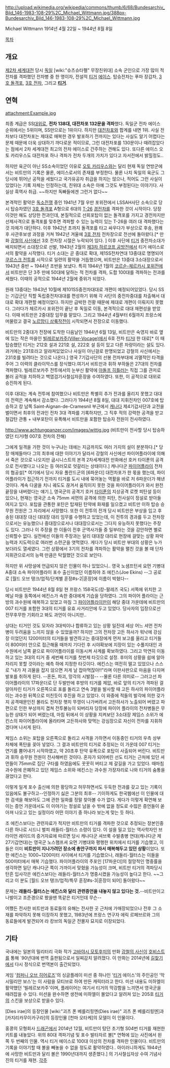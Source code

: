 http://upload.wikimedia.org/wikipedia/commons/thumb/6/68/Bundesarchiv_Bild_146-1983-108-29%2C_Michael_Wittmann.jpg/388px-Bundesarchiv_Bild_146-1983-108-29%2C_Michael_Wittmann.jpg

Michael Wittmann
1914년 4월 22일 ~ 1944년 8월 8일

[[목차]]
== 개요 ==
[[제2차 세계대전]] 당시 [[독일]] [wiki:"슈츠슈타펠" 무장친위대] 소속 군인으로 가장 많이 적 전차를 격파했던 전차병 중 한 명이자, 전설적 [[티거]] [[에이스]].
탑승전차는 푸마 장갑차, [[3호 돌격포]], [[3호 전차]], 그리고 '''[[티거]]'''.

== 연혁 ==
attachment:Example.jpg

최종 계급은 SS[[대위]]로, '''전차 138대, 대전차포 132문을 격파'''했다. 독일군 전차 에이스 순위에서는 5위이며, SS만으로는 1위이다. 하지만 [[대전차포]]와 합계를 내면 1위. 사실 전차보다 대전차포는 제대로 매복한 경우 발포하기 전까지는 있다는 사실도 알기 어렵다는 문제 때문에 더욱 상대하기 까다로운 적이므로, 그런 대전차포를 130문이나 때려잡았다는 점에서 2차 세계대전 최고의 전차 에이스로 간주하는 견해도 있다. 또다른 에이스 오토 카리우스도 대전차포 하나 격파가 전차 두개의 가치가 있다고 자서전에서 밝힐정도..

하지만 육군이 아닌 SS소속이었던 이유로 [[오토 카리우스]]와는 달리 현재 독일 연방군에서는 비트만의 기록은 물론, 에이스로서의 존재를 부정한다. 물론 나치 독일의 육군도 그 당시에 뛰어난 공적을 세웠다고 국가유공자 취급을 하지는 않으나, 적어도 그런 사실이 있었다는 기록 자체는 인정하는데, 친위대 소속은 아예 그것도 부정된다는 이야기다. 사실상 흑역사 취급. ~~하지만 독빠들에겐 그런거 없다~~

본격적인 활약은 [[독소전쟁]] 중인 1941년 7월 우만 포위전에서 LSSAH사단 소속으로 당시 탑승차였던 [[3호 돌격포]] A형으로 6대의 [[T-26]] [[경전차]]를 격파한 것이 시작이다. 당장 이것만 해도 상당한 전과인데, 본질적으로 선회포탑이 없는 돌격포를 가지고 경전차지만 선제사격으로 돌격포를 맞추면 격파할 수 있는 능력이 있는 T-26을 여러 대 격파했다는 것 자체가 대단하다. 이후 1942년 초까지 돌격포를 타고 싸우다가 부상으로 후송, 완쾌 후 사관후보생 과정을 거쳐 1942년 겨울에 [[3호 전차]] 전차장으로 전선에 돌아왔다.[* 만화 [[강철의 사신]]에선 3호 전차장 시절은 누락되어 있다. ] 이후 사단에 [[티거]] 중전차소대가 배치되면서 소대장으로 선발, 1943년 2월의 [[제3차 하르코프 공방전]]에서 티거 에이스로서의 활약을 시작했다. 티거 소대는 곧 중대로 확대, 제1SS전차연대 13중대로 명명되어 [[쿠르스크 전투]]를 시작으로 일련의 활약을 거듭했으며, 비트만은 13중대 3소대장으로서 1943년 중반 ~ 1944년 초반을 보냈다. 특히 1944년 1월의 [[코르순-체르카시 포위전]]에서 비트만은 단 3주 만에 50대에 달하는 적 전차를 격파, 도합 100대를 격파하는 전과를 세웠다. 이때의 공적으로 1944년 2월에 중위가 되었다.

원래 13중대는 1943년 10월에 제101SS중전차대대로 개편이 예정되어있었다. 당시 SS는 기갑군단 직할 독립중전차대대를 편성하기 위해 각 사단의 중전차중대를 차출해서 대대로 확대 개편할 예정이었다. 하지만 급박한 전황 때문에 제대로 개편이 이뤄지지 못했다. 그러다가 체르카시 포위전이 끝난 후 독일로 이동, 본격적으로 대대 재편성을 받았다. 이때 비트만은 2중대장 임무를 맡았다. 그리고 1944년 4월부터 6월까지 프랑스에 머물렀고 결국 [[노르망디 상륙작전]]이 시작되면서 전장으로 이동했다.

비트만의 2중대가 전장에 도착한 다음날인 1944년 6월 13일, 비트만은 숙영지 바로 옆에 있는 작은 마을인 [[빌레르보카쥬 전투|빌레르보카주(Viller-Vocage)]]에서 6호 전차 [[티거]]I 한 대로[* 이 때 탑승했던 티거는 212호 설과 221호 설, 222호 설 등이 있고 다른 차량이라는 설도 있다. 과거에는 231호라고 알랴져있었으나 사실이 아닌걸로 판명되었고 강철의 사신에서는 231호를 빌려타는 것으로 나온다.] 영국 7기갑사단의 선봉 전차부대에 괴멸적인 타격을 주어 그 이력의 클라이막스를 장식했다.여기서 비트만과 휘하 부하들은 27대의 전차를 격파했다. 빌레르보카주 전투에서의 눈부신 활약에 [[아돌프 히틀러]]는 직접 그를 관저로 불러 공적을 치하하고 백엽검기사철십자훈장을 수여하였다. 또한, 이 공적으로 대위로 승진하게 된다.
 
이후 대대는 계속 전투에 참여했으나 비트만은 특별히 추가 전과를 올리지 못했고 대대의 전력은 계속해서 감소했다. 그러다가 1944년 8월 8일, 대대 지휘전차인 007호에 탑승하고 캉 남쪽 Saint-Aignan-de-Cramesnil 부근에서 [[캐나다]] 제4기갑사단과 교전을 벌이면서 최후의 전과인 전차 3대 격파를 기록하지만, 그 직후 적의 강력한 공격을 받고 철갑탄 관통 + 내부포탄이 유폭해서 비트만을 포함한 탑승자 전원이 전사하였다.

http://www.achtungpanzer.com/images/wittig.jpg
(비트만이 전사할 당시 탑승하였던 티거I형 007호 전차의 잔해) 

그에게 일격을 가한 것이 누구냐는 데에는 지금까지도 여러 가지의 설이 분분하다.[* 당장 매체들마다 그의 최후에 대한 이야기가 달라서 강철의 사신에선 파이어플라이에 의해서 죽은 것으로 나오지만 굽시니스트의 본격 2차세계대전 만화에선 호커 타이푼의 공격으로 전사했다고 나오는 등 여러모로 엇갈리는 상태이다.] 캐나다군 [[파이어플라이]] 전차의 협공설[* 여기에서 당시 자유 폴란드군의 [6파운더] 대전차포가 한 몫을 했는데, 파이어플라이가 접근하기 전까지 티거를 도시 내에 묶어놓는 역활을 바로 저 6파운더가 해낸 것이다. 계속 다굴을 치니 궤도도 끊겨서 움직이지 못한 것을 파이어플라이가 와서 완전 끝장을 내버렸다는 얘기.], 영국군의 공격기 호커 [[타이푼]]의 지상공격 로켓 피탄설 등이 있으나, 현재는 영국군 소속 75mm 셔먼의 공격에 의한 피탄, 전사설이 정설로 받아들여지고 있다. 포탑을 관통한 포탄은 탑재된 탄약에 화재를 일으켰고 비트만 이하 탑승 승무원 전원은 그 자리에서 사망했다. 또한 이 전투의 전개 당시 비트만은 부상을 입고 후송된 대대장 대신 대대장 대리 임무를 수행하고 있었는데, 이 전투의 경과를 두고 전차장으로서는 유능했으나 중대장으로서나 대대장으로서는 그다지 유능하지 못했다는 주장도 있다. 그러나 이 주장을 한 이들이 전후 군역사가들 중 일부라는 것을 감안하면 별로 신뢰할수 없다. 실전에선 이들의 주장과는 달리 대대장 대리로 현장에 걸맞는 상황 파악능력과 지도력으로 여러번 소련군을 엿먹였다. 게다가 당시 비트만 부대의 상황은 누가 보더라도 열세였다. 그런 상황에서 3기의 전차를 격파하는 활약을 펼친 것을 볼 때 단차지휘관으로서의 능력 만큼은 탁월했던 것으로 보인다.

하지만 위 사망설에 언급되지 않은 인물이 하나 있었으니.. 영국 노샘프턴셔 요먼 기병대 A중대 소속 파이어플라이 포수 출신이었던 이름하야 조 에킨스(Joe Ekins) --그 공로로 [월드 오브 탱크/업적/단계별 훈장#s-2|훈장]에 이름이 박혔다--

당시 비트만은 1944년 8월 8일 현 프랑스 158국도(캉-팔레즈 국도) 서쪽에 위치한 고메닐 마을 동쪽에서 에킨스가 속한 중대에게 기습을 당하였다. 그의 파이어 플라이는 근방의 과수원에 매복하고 있었고 마침 그 [[파이어플라이]]만이 해당 중대 가운데에 비트만의 007 티거를 포함한 3대의 티거를 유효 사거리안에 두고 있었다. 당사자의 입장으로선 전무후무한 기회라고 봐도 과언이 아니지만..

상대는 티거인 것도 모자라 3대씩이나 합류하고 있는 상황 일진데 세상 어느 셔먼 전차병이 두려움을 느끼지 않을 수 있었을까? 하지만 그의 전차장 고든 하사가 워낙에 강심장 이었던지 1200미터의 티거들을 발견하고는 중대장에게 먼저 보고를 올리고 티거들이 800미터 안으로 접근해올 때까지 기다린 후 시야확보에 지장이 있는 수풀지대인 과수원에서 남쪽 끝으로 파이어플라이를 이동시켜 사계를 확보하였다. 그리고 막연히 이동하고 있는 3대의 티거 중 세번째 티거를 첫번제 타깃으로 설정. 후미의 상황을 쉽에 알아차리지 못할 것이라는 예측 하에 지정한 타깃이다.
에킨스는 여전히 떨고 있었으나 스스로 "내가 저 괴물을 잡지 않으면 저게 날 잡아먹잖아!!"라며 이판사판으로 마음을 다지며 발포를 취하게 된다. --혼돈, 파괴, 망각의 시발점-- --물론 다른 의미로--
그러고선 파이어플라이의 17파운더로 단 두발만에 후방의 티거를 제압, 바로 앞의 티거가 격파된 걸 알아차린 티거가 오른쪽으로 포를 돌리고 연속 3발을 발사할 때 고든 하사의 파이어플라이는 과수원 뒤쪽으로 미친듯이 후진을 하고 있었다.
이 와중에 적들의 발각에 의한 갖가지 공격때문인진 몰라도 전차장 햇치 뚜껑이 나가버려서 고든하사가 노출되어 버렸고 파편으로 인한 부상까지 겹쳐 전투불능이 되버리자 당장에 파이어 플라이의 전차병들은 무능한 상태가 되어 버렸는데, 마침 뒤에서 이 상황을 지켜보던 3소대장 제임스 소위가 에킨스의 파이어플라이에 올라타며 고든하사와 맞먹는 강심장으로 자신이 전차를 지휘하겠다며 나서게 된다.

제임스 소위는 포탑을 오른쪽으로 돌리고 사격을 가하면서 이동중인 티거의 우측 상부 차체에 폭탄을 꽂아 넣었다. 그 결과 비트만의 티거로 추정되는 이 가운데 007 티거는 연기를 뿜어내기 시작하였고, 약 20초후 탄약 유폭으로 포탑이 사출되어 버린다. 비트만과 휘하 승무원 전원이 전사해버린 것이다. 혼자가 되어버린 선도 티거는 근처에 있던 셔먼들이 75mm로 집단 구타를 하였음에도 꿋꿋히 버티고 제 갈길을 가고 있었다. 때마침 과수원에 은폐하고 있던 제임스 소위와 에킨스는 과수원 가장자리로 나와 티거의 숨통을 끊었다고 한다.

이렇게 일게 포수 출신에 의한 황당하고 허무하면서도 두둑한 전과를 갖고 있는 기록이 있음에도 불구하고--인정하기 싫은 그분의 최후-- 기이하게도 한국웹에선 이 인물에 대한 검색을 해보아도 그에 관한 일화를 정말 찾아볼 수가 없다. 게다가 이렇게 확연해 보이는 증언 가운데서도 이 이야기는 정설로 남을 수 밖에 없을 정도로 수많은 증언들이 쏟아져 나오고 있는 실정이라 어떤 이야기 중 하나라 보는게 맞는 듯 하다.

조 에킨스보다는 관련자료가 적지만 비트만의 티거를 격파한 것으로 추정되는 장본인중 다른 하나로 시드니 벌피 래들리-월터스 소령이 있다. 이 설을 밀고 있는 역사학자인 브라이언 레이드의 증거자료에 따르면 당시 캐나다군 셔브룩 수발총병 연대(캐나다군 제27기갑연대)는 영국군 노스햄프셔 요먼 기병대와 평행한 위치에서 티거를 기습했고, 이들은 이미 '''비트만이 지나가려던 장소에 총안구까지 파서 매복해두고 있던 상황'''이었다. 또한 에킨스는 1000~1200미터 사이에서 티거를 기습했으나, 래들리-월터스는 이들을 500미터에서 매복 기습했다. 파이어플라이의 주포인 [17파운더]의 절망적인 명중률을 생각하면 일단 캐나다군 쪽이 가까이서 맞혔을 가능성이 크며, 비트만 티거의 격파당시 탄흔 입사각은 에킨스보다는 래들리-월터스가 명중시켰을 가능성이 높다고 한다. ~~그리고 이 분도 [월드 오브 탱크/업적/특무 훈장#s-3|훈장이 되어] 돌아왔다~~

문제는 '''래들리-월터스는 에킨스와 달리 관련증언을 내놓지 않고 있다는 것.'''--비트만이고 나발이고 조준경으로 봤을땐 똑같은 티거인데 무슨--

어쨌든 전사한 비트만과 동료들의 유해는 전사한 곳 근처에 가매장되었으나 전후 그 소재를 파악하지 못해 이장하지 못했고, 1983년에 프랑스 연구자 에릭 르페브르와 그의 동료들에게 발견되어 라 캉브의 독일군 전몰자 묘지로 이장되었다.

== 기타 ==
국내에는 일본의 밀리터리 극화 작가 [[고바야시 모토후미]]의 만화 [[강철의 사신]]이 [[호비스트]]를 통해 `90년대에 번역 출판됨으로서 일찌감치 알려졌다. 이 만화는 2014년에 [[길찾기]]에서 다시 정식으로 번역본이 출간되었다.

게임 '[[컴퍼니 오브 히어로즈]]'의 싱글플레이 미션 중 하나인 '[[티거]] 에이스'의 주인공인 '막시밀리안 보스'는 이 사람을 모티브로 하여 만든 캐릭터라고 한다. 미션 내용도 미하엘이 활약했던 '빌레르보카주'이며, 플레이어는 여기서 티거의 막강함을 느끼면서 영국군을 때려잡을 수 있다. 미션을 완수하면 생전에 미하엘이 몰았다고 알려져 있는 205호 [[티거]]의 스킨을 보상으로 받을수 있다.

[Dies irae]의 등장인물 [wiki:"괴츠 폰 베를리힝엔(Dies irae)" 괴츠 폰 베를리힝엔]과 [카지리카무이카구라]의 등장인물 [천마 오타케]의 모델이 이 인물이다.

홍콩의 모형회사 [[드래곤 모델|드래곤]]에서 2014년 12월, 비트만이 탔던 초기형 S04번 티거를 재현한 키트를 내놓았다. 위의 80대 격파기념 및 포수 발타자르 볼[* 연혁에 있는 사진에서 왼쪽 두 번째의 인물. 역시 티거 에이스로 100대 이상의 전차를 격파한 인물이다. 비트만의 기록을 이야기할 때 볼을 빼놓을 수 없을 정도로 활약하였다.. 아이러니하게도 1944년에 사망한 비트만과 달리 볼은 1990년대까지 생존했다.] 의 기사철십자상 수여 기념사진의 티거를 재현.
[[각주]]

